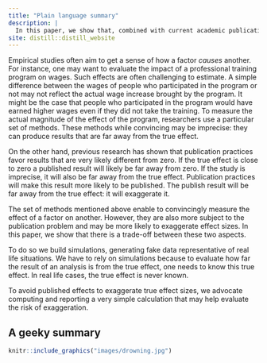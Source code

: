 ```yaml
---
title: "Plain language summary"
description: |
  In this paper, we show that, combined with current academic publication practices, front line empirical methods, efficient to identify how a factor causes another, may be more likely to exaggerate the size of the effect of interest.
site: distill::distill_website
---
```


Empirical studies often aim to get a sense of how a factor *causes* another. For instance, one may want to evaluate the impact of a professional training program on wages. Such effects are often challenging to estimate. A simple difference between the wages of people who participated in the program or not may not reflect the actual wage increase brought by the program. It might be the case that people who participated in the program would have earned higher wages even if they did not take the training. To measure the actual magnitude of the effect of the program, researchers use a particular set of methods. These methods while convincing may be imprecise: they can produce results that are far away from the true effect.
<!-- In this paper, we show how academic publication practices can lead these otherwise effective methods to yield incorrect estimates of the effect size.  -->

On the other hand, previous research has shown that publication practices favor results that are very likely different from zero. If the true effect is close to zero a published result will likely be far away from zero. If the study is imprecise, it will also be far away from the true effect. Publication practices will make this result more likely to be published. The publish result will be far away from the true effect: it will exaggerate it.

The set of methods mentioned above enable to convincingly measure the effect of a factor on another. However, they are also more subject to the publication problem and may be more likely to exaggerate effect sizes. In this paper, we show that there is a trade-off between these two aspects.

To do so we build simulations, generating fake data representative of real life situations. We have to rely on simulations because to evaluate how far the result of an analysis is from the true effect, one needs to know this true effect. In real life cases, the true effect is never known.

To avoid published effects to exaggerate true effect sizes, we advocate computing and reporting a very simple calculation that may help evaluate the risk of exaggeration.

<!-- ```{r} -->
<!-- n <- 200 -->
<!-- true_effect <- 1 -->
<!-- se <- 1 -->

<!-- tibble(estimate = rnorm(200, true_effect, se)) %>%  -->
<!--   mutate(significant = (abs(estimate) > 1.96*se)) %>%  -->
<!--   ggplot(aes(x = estimate, color = significant, fill = significant)) + -->
<!--   geom_dotplot() -->
<!-- ``` -->



## A geeky summary

```r
knitr::include_graphics("images/drowning.jpg")
```




















